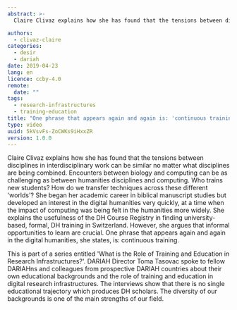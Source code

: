 ```yaml
---
abstract: >-
  Claire Clivaz explains how she has found that the tensions between disciplines in interdisciplinary work can be similar no matter what disciplines are being combined. Encounters between biology and computing, for example, can be as challenging as between humanities disciplines and computing. Dr Clivaz, herself, began her academic career in biblical manuscript studies but developed an interest in the digital humanities very quickly, at a time when the impact of computing was being felt in the humanities more widely. She explains the usefulness of the DH Course Registry in finding university-based, formal, DH training in Switzerland. However, she argues that informal opportunities to learn are crucial. One phrase that appears again and again in the digital humanities, she states, is: continuous training.

authors:
  - clivaz-claire
categories:
  - desir
  - dariah
date: 2019-04-23
lang: en
licence: ccby-4.0
remote:
  date: ""
tags:
  - research-infrastructures
  - training-education
title: "One phrase that appears again and again is: 'continuous training'"
type: video
uuid: 5kVsvFs-ZoCWKs9iHxxZR
version: 1.0.0
---
```


Claire Clivaz explains how she has found that the tensions between disciplines in interdisciplinary work can be similar no matter what disciplines are being combined. Encounters between biology and computing can be as challenging as between humanities disciplines and computing. Who trains new students? How do we transfer techniques across these different 'worlds'? She began her academic career in biblical manuscript studies but developed an interest in the digital humanities very quickly, at a time when the impact of computing was being felt in the humanities more widely. She explains the usefulness of the DH Course Registry in finding university-based, formal, DH training in Switzerland. However, she argues that informal opportunities to learn are crucial. One phrase that appears again and again in the digital humanities, she states, is: continuous training.

This is part of a series entitled 'What is the Role of Training and Education in Research Infrastructures?'. DARIAH Director Toma Tasovac spoke to fellow DARIAHns and colleagues from prospective DARIAH countries about their own educational backgrounds and the role of training and education in digital research infrastructures. The interviews show that there is no single educational trajectory which produces DH scholars. The diversity of our backgrounds is one of the main strengths of our field.

<VideoCard
  title="One phrase that appears again and again is: 'continuous training'"
  id="mI1yfjAkwrM"
  image="/assets/images/cms/posts/one-phrase-appears-again-and-again-continuous-training/clivaz-training.jpg"
/>
